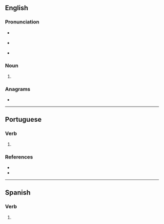 {{also|trovés}}
==English==

===Pronunciation===
* {{a|RP}} {{IPA|en|/tɹəʊvz/}}
* {{a|GenAm}} {{IPA|en|/tɹoʊvz/}}
* {{rhymes|en|əʊvz|oʊvz|s=1}}

===Noun===
{{head|en|noun form}}

# {{plural of|en|trove}}

===Anagrams===
* {{anagrams|en|a=eorstv|Stover|orvets|rovest|stover|strove|voters}}

----

==Portuguese==

===Verb===
{{head|pt|verb form}}

# {{pt-verb-form-of|trovar}}

===References===
* {{R:pt:Priberam}}
* {{R:pt:Infopédia}}

----

==Spanish==

===Verb===
{{head|es|verb form}}

# {{es-verb form of|trovar}}
